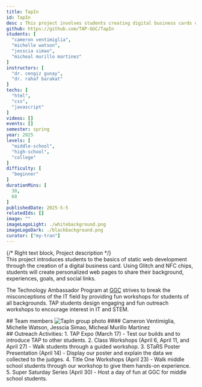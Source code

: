 ```yaml
---
title: TapIn
id: TapIn
desc : This project involves students creating digital business cards containing information about their academic courses, personal details, work or project experiences, goals, and preferred social media platforms for sharing.
github: https://github.com/TAP-GGC/TapIn
students: [
  "cameron ventimiglia",
  "michelle watson",
  "jesscia simao",
  "micheal murillo martinez"
]
instructors: [
  "dr. cengiz gunay",
  "dr. rahaf barakat"
] 
techs: [
  "html",
  "css",
  "javascript"
]
videos: []
events: []
semester: spring
year: 2025
levels: [
  "middle-school",
  "high-school",
  "college"
] 
difficulty: [
  "beginner"
] 
durationMins: [
  30,
  60
]
publishedDate: 2025-5-5
relatedIds: []
image: ""
imageLogoLight: ./whitebackground.png
imageLogoDark: ./blackbackground.png
curator: ["my-tran"]
---
```



{/* Right text block, Project description */}	
This project introduces students to the basics of static web development through the creation of a digital business card.
Using Glitch and NFC chips, students will create personalized web pages to share their background, experiences, goals, and social links.

The Technology Ambassador Program at [GGC](http://www.ggc.edu/tap) strives to break the misconceptions of the IT field by providing fun workshops for students of all backgrounds. TAP students design engaging and fun outreach workshops to encourage interest in IT and STEM.

<div class="prj-txt">
## Team members
<Image src={GroupPhoto} alt="TapIn group photo" />
#### Cameron Ventimiglia, Michelle Watson, Jesscia Simao, Micheal Murillo Martinez
</div>

<div class="prj-txt">
## Outreach Activities:
1. TAP Expo (March 17) - Test our builds and to introduce TAP to other students.
2. Class Workshops (April 6, April 11, and April 27) - Walk students through a guided workshop.
3. STaRS Poster Presentation (April 14) - Display our poster and explain the data we collected to the judges.
4. Title One Workshops (April 23) - Walk middle school students through our workshop to give them hands-on experience.
5. Super Saturday Series (April 30) - Host a day of fun at GGC for middle school students.
</div>
